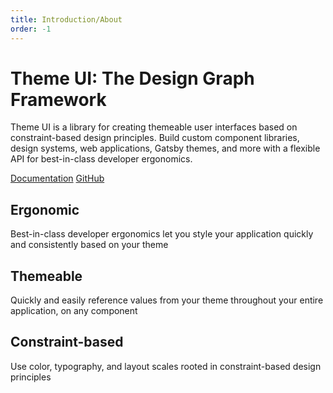 ```yaml
---
title: Introduction/About
order: -1
---
```


# Theme UI: The Design Graph Framework

Theme UI is a library for creating themeable user interfaces based on constraint-based design principles.
Build custom component libraries, design systems, web applications, Gatsby themes, and more
with a flexible API for best-in-class developer ergonomics.

[Documentation](https://theme-ui.com/getting-started)
[GitHub](https://github.com/system-ui/theme-ui)


## Ergonomic

Best-in-class developer ergonomics let you style your application quickly and consistently based on your theme

## Themeable

Quickly and easily reference values from your theme throughout your entire application, on any component

## Constraint-based

Use color, typography, and layout scales rooted in constraint-based design principles
